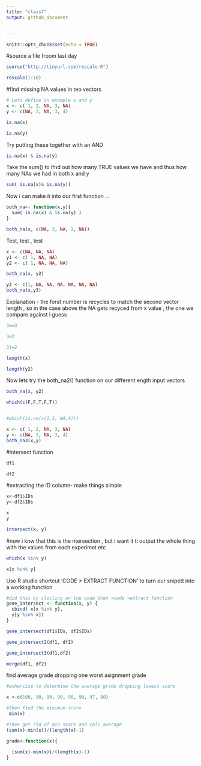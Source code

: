 ```yaml
---
title: "class7"
output: github_document


---
```


```r
knitr::opts_chunk$set(echo = TRUE)
```

#source a file froom last day 

```r
source("http://tinyurl.com/rescale-R")
```

```r
rescale(1:10)
```



#find missing NA values in teo vectors 
```r
# Lets define an example x and y
x <- c( 1, 2, NA, 3, NA)
y <- c(NA, 3, NA, 3, 4)
```

```r
is.na(x)
```

```r
is.na(y)
```
Try putting these together with an AND

```r
is.na(x) & is.na(y)
```


Take the sum() to ifnd out how many TRUE values we have and thus how many NAs we had in both x and y 

```r
sum( is.na(x)& is.na(y))
```

Now i can make it into our first function ...
```r
both_na<- function(x,y){
  sum( is.na(x) & is.na(y) )
}
```

```r
both_na(x, c(NA, 3, NA, 2, NA))
```


Test, test , test
```r
x <- c(NA, NA, NA)
y1 <- c( 1, NA, NA)
y2 <- c( 1, NA, NA, NA)
```

```r
both_na(x, y2)
```

```r
y3 <- c(1, NA, NA, NA, NA, NA, NA)
both_na(x,y3)
```

Explanation - the forst number is recycles to match the second vector length , so in the case above the NA gets recyced from x value , the one we compare against i guess 

```r
3==3
```
```r
3<2
```

```r
3!=2
```
```r
length(x)
```

```r
length(y2)
```

Now lets try the both_na2() function on our different ength input vectors 
```r
both_na(x, y2)
```

```r
which(c(F,F,T,F,T))


#which(is.na(c(1,2, NA,4)))
```
```r
x <- c( 1, 2, NA, 3, NA)
y <- c(NA, 3, NA, 3, 4)
both_na3(x,y)

```
#intersect function
```r
df1

```

```r
df2

```


#extracting the ID column- make things simple
```r
x<-df1$IDs
y<-df2$IDs

x
y
```
```r
intersect(x, y)
```

#now i knw that this is the ntersection , but i want it ti output the whole thing with the values from each experimet etc 

```r
which(x %in% y)

```

```r
x[x %in% y]

```
Use R studio shortcut 'CODE > EXTRACT FUNCTION' to turn our snipett into a working function 

```r
#did this by clicling on the code then >code >extract function 
gene_intersect <- function(x, y) {
  cbind( x[x %in% y],
  y[y %in% x])
}
```

```r
gene_intersect(df1$IDs, df2$IDs)
```

```r
gene_intersect2(df1, df2)
```

```r
gene_intersect3(df1,df2)
```
```r
merge(df1, df2)
```
find average grade dropping one worst asignment grade
```r
#exhercise to determine the average grade dropping lowest score

x <-c(100, 90, 90, 90, 90, 90, 97, 80)

#then find the minimum score 
 min(x)

#then get rid of min score and calc average 
(sum(x)-min(x))/(length(x)-1)

grade<-function(x){
  
  (sum(x)-min(x))/(length(x)-1)
}
 

```




